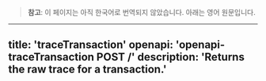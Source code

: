 <!-- AUTO-GENERATED-CONTENT:START (ENGLISH-COPY) -->
> **참고**: 이 페이지는 아직 한국어로 번역되지 않았습니다. 아래는 영어 원문입니다.

---
title: 'traceTransaction'
openapi: 'openapi-traceTransaction POST /'
description: 'Returns the raw trace for a transaction.'
---